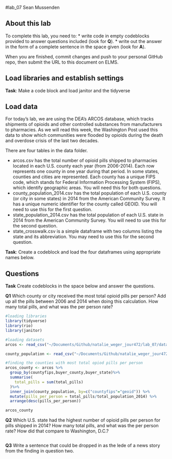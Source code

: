 #lab_07 Sean Mussenden

## About this lab

To complete this lab, you need to: \* write code in empty codeblocks provided to answer questions included (look for **Q**). \* write out the answer in the form of a complete sentence in the space given (look for **A**).

When you are finished, commit changes and push to your personal GitHub repo, then submit the URL to this document on ELMS.

## Load libraries and establish settings

**Task**: Make a code block and load janitor and the tidyverse

## Load data

For today's lab, we are using the DEA's ARCOS database, which tracks shipments of opioids and other controlled substances from manufacturers to pharmacies. As we will read this week, the Washington Post used this data to show which communities were flooded by opioids during the death and overdose crisis of the last two decades.

There are four tables in the data folder.

-   arcos.csv has the total number of opioid pills shipped to pharmacies located in each U.S. county each year (from 2006-2014). Each row represents one county in one year during that period. In some states, counties and cities are represented. Each county has a unique FIPS code, which stands for Federal Information Processing System (FIPS), which identify geographic areas. You will need this for both questions.
-   county_population_2014.csv has the total population of each U.S. county (or city in some states) in 2014 from the American Community Survey. It has a unique numeric identifier for the county called GEOID. You will need to use this for the first question.
-   state_population_2014.csv has the total population of each U.S. state in 2014 from the American Community Survey. You will need to use this for the second question.
-   state_crosswalk.csv is a simple dataframe with two columns listing the state and its abbreviation. You may need to use this for the second question.

**Task**: Create a codeblock and load the four dataframes using appropriate names below.

## Questions

**Task** Create codeblocks in the space below and answer the questions.

**Q1** Which county or city received the most total opioid pills per person? Add up all the pills between 2006 and 2014 when doing this calculation. How many total pills, and what was the per person rate?

```r

#loading libraries 
library(tidyverse)
library(rio)
library(janitor)

#loading datasets
arcos <- read_csv("~/Documents/Github/natalie_weger_jour472/lab_07/data/arcos.csv")

county_population <- read_csv("~/Documents/Github/natalie_weger_jour472/lab_07/data/county_population_2014.csv")

#finding the counties with most total opiod pills per person 
arcos_county <- arcos %>% 
  group_by(countyfips,buyer_county,buyer_state)%>%
  summarise(
    total_pills = sum(total_pills)
  )%>%
  inner_join(county_population, by=c("countyfips"="geoid")) %>%
  mutate(pills_per_person = total_pills/total_population_2014) %>%
  arrange(desc(pills_per_person))

arcos_county
```

**Q2** Which U.S. state had the highest number of opioid pills per person for pills shipped in 2014? How many total pills, and what was the per person rate? How did that compare to Washington, D.C.?

```r

```

**Q3** Write a sentence that could be dropped in as the lede of a news story from the finding in question two.

```r

```
